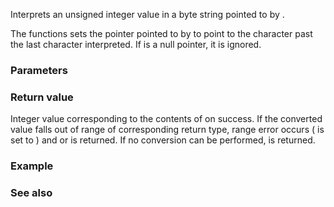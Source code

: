 {{cpp/title|strtoul|strtoull}}
{{cpp/string/byte/navbar}}
{{dcl begin}}
{{dcl header|cstdlib}}
{{dcl|num=1|
unsigned long      strtoul ( const char* str, char** str_end, int base );
}}
{{dcl|since=c++11|num=2|
unsigned long long strtoull( const char* str, char** str_end, int base );
}}
{{dcl end}}

Interprets an unsigned integer value in a byte string pointed to by {{c|str}}.

{{cpp/string/cvt str2int base|base=base|u=true}}

The functions sets the pointer pointed to by {{c|str_end}} to point to the character past the last character interpreted. If {{c|str_end}} is a null pointer, it is ignored.

===Parameters===
{{par begin}}
{{par|str|pointer to the null-terminated byte string to be interpreted}}
{{par|str_end|pointer to a pointer to character, might be set to a position past the last character interpreted}}
{{par|base|''base'' of the interpreted integer value}}
{{par end}}

===Return value===
Integer value corresponding to the contents of {{c|str}} on success. If the converted value falls out of range of corresponding return type, range error occurs ({{lc|errno}} is set to {{tt|ERANGE}}) and {{lc|ULONG_MAX}} or {{lc|ULLONG_MAX}} is returned. If no conversion can be performed, {{c|0}} is returned.

===Example===
{{example
|code=
#include &lt;cstdlib&gt;
#include &lt;errno.h&gt;
#include &lt;iostream&gt;
#include &lt;string&gt;

int main()
{
    const char* p = "10 200000000000000000000000000000 30 -40 - 42";
    char* end = nullptr;
    std::cout &lt;&lt; "Parsing '" &lt;&lt; p &lt;&lt; "':\n";
    for (unsigned long i = std::strtoul(p, &amp;end, 10);
        p != end;
        i = std::strtoul(p, &amp;end, 10))
    {
        std::cout &lt;&lt; "'" &lt;&lt; std::string(p, end - p) &lt;&lt; "' -&gt; ";
        p = end;
        if (errno == ERANGE)
        {
            errno = 0;
            std::cout &lt;&lt; "range error, got ";
        }
        std::cout &lt;&lt; i &lt;&lt; '\n';
    }
    std::cout &lt;&lt; "After the loop p points to '" &lt;&lt; p &lt;&lt; "'\n";
}
|p=true
|output=
Parsing '10 200000000000000000000000000000 30 -40 - 42':
'10' -&gt; 10
' 200000000000000000000000000000' -&gt; range error, got 18446744073709551615
' 30' -&gt; 30
' -40' -&gt; 18446744073709551576
After the loop p points to ' - 42'
}}

===See also===
{{dsc begin}}
{{dsc inc|cpp/string/basic_string/dsc stoul}}
{{dsc inc|cpp/string/byte/dsc strtol}}
{{dsc inc|cpp/string/byte/dsc strtoimax}}
{{dsc inc|cpp/string/wide/dsc wcstoul}}
{{dsc inc|cpp/string/byte/dsc strtof}}
{{dsc inc|cpp/utility/dsc from_chars}}
{{dsc inc|cpp/string/byte/dsc atoi}}
{{dsc see c|c/string/byte/strtoul|strtoul|strtoull}}
{{dsc end}}

{{langlinks|de|es|fr|it|ja|pt|ru|zh}}